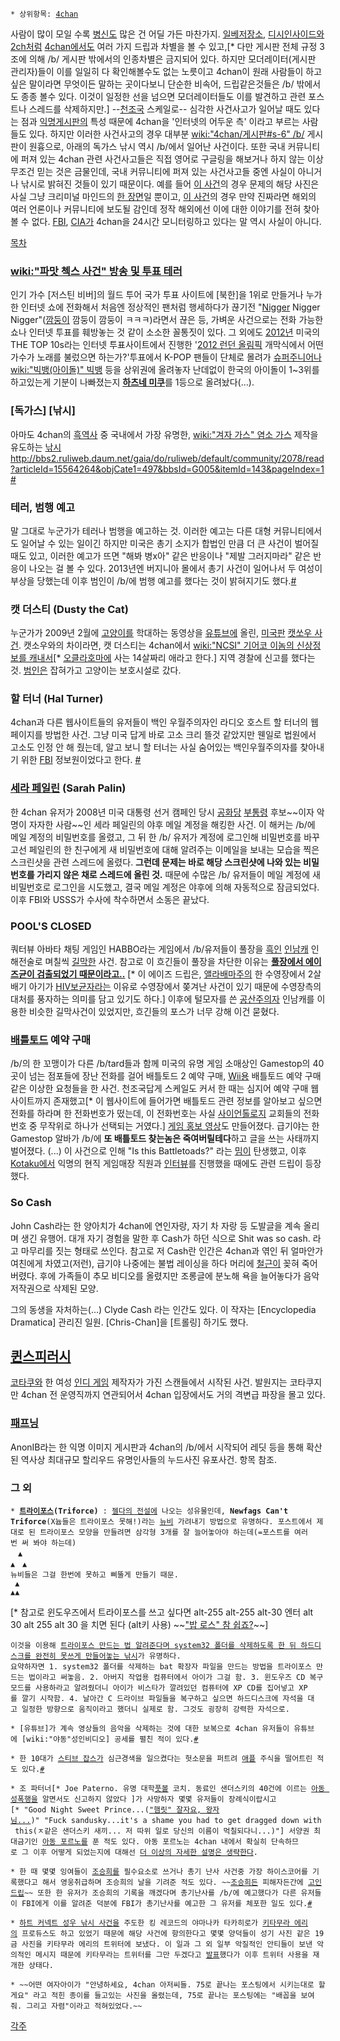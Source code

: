  * 상위항목: [[4chan]]

사람이 많이 모일 수록 [[병신]]도 많은 건 어딜 가든 마찬가지. [[일베저장소]], [[디시인사이드]]와 [[2ch]]처럼 [[4chan]]에서도 여러 가지 드립과 차별을 볼 수 있고,[* 다만 게시판 전체 규정 3조에 의해 /b/ 게시판 밖에서의 인종차별은 금지되어 있다. 하지만 모더레이터(게시판 관리자)들이 이를 일일히 다 확인해볼수도 없는 노릇이고 4chan이 원래 사람들이 하고싶은 말이라면 무엇이든 말하는 곳이다보니 단순한 비속어, 드립같은것들은 /b/ 밖에서도 종종 볼수 있다. 이것이 일정한 선을 넘으면 모더레이터들도 이를 발견하고 관련 포스트나 스레드를 삭제하지만.] --[[천조국]] 스케일로-- 심각한 사건사고가 일어날 때도 있다는 점과 [[익명게시판]]의 특성 때문에 4chan을 '인터넷의 어두운 측' 이라고 부르는 사람들도 있다. 하지만 이러한 사건사고의 경우 대부분 [[wiki:"4chan/게시판#s-6" /b/]] 게시판이 원흉으로, 아래의 독가스 낚시 역시 /b/에서 일어난 사건이다. 또한 국내 커뮤니티에 퍼져 있는 4chan 관련 사건사고들은 직접 영어로 구글링을 해보거나 하지 않는 이상 무조건 믿는 것은 금물인데, 국내 커뮤니티에 퍼져 있는 사건사고들 중엔 사실이 아니거나 낚시로 밝혀진 것들이 있기 때문이다. 예를 들어 [http://bbs2.ruliweb.daum.net/gaia/do/ruliweb/default/community/325/read?articleId=14137095&bbsId=G005&itemId=143&pageIndex=1 이 사건]의 경우 문제의 해당 사진은 사실 그냥 크리미널 마인드의 [http://youtu.be/mfdMfYkRnxQ 한 장면]일 뿐이고, [http://bbs2.ruliweb.daum.net/gaia/do/ruliweb/default/community/325/read?articleId=14215672&bbsId=G005&itemId=143&pageIndex=1 이 사건]의 경우 만약 진짜라면 해외의 여러 언론이나 커뮤니티에 보도될 감인데 정작 해외에선 이에 대한 이야기를 전혀 찾아볼 수 없다. [[FBI]], [[CIA]]가 4chan을 24시간 모니터링하고 있다는 말 역시 사실이 아니다.

[[목차]]

=== [[wiki:"파맛 첵스 사건" 방송 및 투표 테러]] ===
인기 가수 [저스틴 비버]의 월드 투어 국가 투표 사이트에 [북한]을 1위로 만들거나 누가 한 인터넷 쇼에 전화해서 처음엔 정상적인 팬처럼 행세하다가 끊기전 "[[니그로|Nigger]] Nigger Nigger"([[깜둥이]] 깜둥이 깜둥이 ㅋㅋㅋ)라면서 끊은 등, 가벼운 사건으로는 전화 가능한 쇼나 인터넷 투표를 훼방놓는 것 같이 소소한 꼴통짓이 있다. 그 외에도 [[2012년]] 미국의 THE TOP 10s라는 인터넷 투표사이트에서 진행한 '[[2012 런던 올림픽]] 개막식에서 어떤 가수가 노래를 불렀으면 하는가?'투표에서 K-POP 팬들이 단체로 몰려가 [[슈퍼주니어]]나 [[wiki:"빅뱅(아이돌)" 빅뱅]] 등을 상위권에 올려놓자 난데없이 한국의 아이돌이 1~3위를 하고있는게 기분이 나빠졌는지 '''[[하츠네 미쿠]]'''를 1등으로 올려놨다(...).

=== [독가스] [낚시] ===
아마도 4chan의 [[흑역사]] 중 국내에서 가장 유명한, [[wiki:"겨자 가스" 염소 가스]] 제작을 유도하는 [[낚시]][[http://bbs2.ruliweb.daum.net/gaia/do/ruliweb/default/community/2078/read?articleId=15564264&objCate1=497&bbsId=G005&itemId=143&pageIndex=1 #]]

=== 테러, 범행 예고 ===
말 그대로 누군가가 테러나 범행을 예고하는 것. 이러한 예고는 다른 대형 커뮤니티에서도 일어날 수 있는 일이긴 하지만 미국은 총기 소지가 합법인 만큼 더 큰 사건이 벌어질 때도 있고, 이러한 예고가 뜨면 "해봐 병x아" 같은 반응이나 "제발 그러지마라" 같은 반응이 나오는 걸 볼 수 있다. 2013년엔 버지니아 몰에서 총기 사건이 일어나서 두 여성이 부상을 당했는데 이후 범인이 /b/에 범행 예고를 했다는 것이 밝혀지기도 했다.[http://www.wired.com/threatlevel/2013/04/4chan-mall-shooter/ #]

=== 캣 더스티 (Dusty the Cat) ===
누군가가 2009년 2월에 [[고양이]]를 학대하는 동영상을 [[유튜브]]에 올린, [[미국]]판 [[캣쏘우 사건]]. 캣소우와의 차이라면, 캣 더스티는 4chan에서 [[wiki:"NCSI" 기어코 이놈의 신상정보를 캐내서]][* [[오클라호마]]에 사는 14살짜리 애라고 한다.] 지역 경찰에 신고를 했다는 것. [[범인]]은 잡혀가고 고양이는 보호시설로 갔다. 

=== 할 터너 (Hal Turner)  ===
4chan과 다른 웹사이트들의 유저들이 백인 우월주의자인 라디오 호스트 할 터너의 웹페이지를 방법한 사건. 그냥 미국 답게 바로 고소 크리 뜰것 같았지만 웬일로 법원에서 고소도 인정 안 해 줬는데, 알고 보니 할 터너는 사실 숨어있는 백인우월주의자를 찾아내기 위한 [[FBI]] 정보원이었다고 한다. [http://articles.courant.com/2009-08-19/news/hal-turner-court-0819.art_1_mr-turner-gun-ban-fbi #]

=== [[세라 페일린]] (Sarah Palin) ===
한 4chan 유저가 2008년 미국 대통령 선거 캠페인 당시 [[공화당]] [[부통령]] 후보~~이자 악명이 자자한 사람~~인 세라 페일린의 야후 메일 계정을 해킹한 사건. 이 해커는 /b/에 메일 계정의 비밀번호를 올렸고, 그 뒤 한 /b/ 유저가 계정에 로그인해 비밀번호를 바꾸고선 페일린의 한 친구에게 새 비밀번호에 대해 알려주는 이메일을 보내는 모습을 찍은 스크린샷을 관련 스레드에 올렸다. '''그런데 문제는 바로 해당 스크린샷에 나와 있는 비밀번호를 가리지 않은 채로 스레드에 올린 것.''' 때문에 수많은 /b/ 유저들이 메일 계정에 새 비밀번호로 로그인을 시도했고, 결국 메일 계정은 야후에 의해 자동적으로 잠금되었다. 이후 FBI와 USSS가 수사에 착수하면서 소동은 끝났다.

=== POOL'S CLOSED ===
쿼터뷰 아바타 채팅 게임인 HABBO라는 게임에서 /b/유저들이 풀장을 [[흑인]] [[인남캐]] 인해전술로 며칠씩 [[길막]]한 사건. 참고로 이 흐긴들이 풀장을 차단한 이유는 '''[http://www.youtube.com/watch?v=02o5bISvkCI&feature=related 풀장에서 에이즈균이 검출되었기 때문이라고..]''' [* 이 에이즈 드립은, [[앨라배마]]주의 한 수영장에서 2살배기 아기가 [[HIV]]보균자라는 이유로 수영장에서 쫒겨난 사건이 있기 때문에 수영장측의 대처를 풍자하는 의미를 담고 있기도 하다.] 이후에 털모자를 쓴 [[공산주의자]] 인남캐를 이용한 비슷한 길막사건이 있었지만, 흐긴들의 포스가 너무 강해 이건 묻혔다.

=== [[배틀토드]] 예약 구매 ===
/b/의 한 꼬맹이가 다른 /b/tard들과 함께 미국의 유명 게임 소매상인 Gamestop의 40 곳이 넘는 점포들에 장난 전화를 걸어 배틀토드 2 예약 구매, [[Wii]]용 배틀토드 예약 구매 같은 이상한 요청들을 한 사건. 천조국답게 스케일도 커서 한 때는 심지어 예약 구매 웹사이트까지 존재했고[* 이 웹사이트에 들어가면 배틀토드 관련 정보를 알아보고 싶으면 전화를 하라며 한 전화번호가 떴는데, 이 전화번호는 사실 [[사이언톨로지]] 교회들의 전화번호 중 무작위로 하나가 선택되는 거였다.] [http://youtu.be/tnPv9l-5LNQ 게임 홍보 영상]도 만들어졌다. 급기야는 한 Gamestop 알바가 /b/에 '''또 배틀토드 찾는놈은 죽여버릴테다'''하고 글을 쓰는 사태까지 벌어졌다. (...) 이 사건으로 인해 "Is this Battletoads?" 라는 [[밈]]이 탄생했고, 이후 [[Kotaku]]에서 익명의 현직 게임매장 직원과 [http://bbs2.ruliweb.daum.net/gaia/do/ruliweb/default/pc/27/read?articleId=831422&objCate1=&bbsId=G003&searchKey=subjectNcontent&itemGroupId=1&itemId=&sortKey=depth&searchValue=%ED%98%84%EC%A7%81+%EA%B2%8C%EC%9E%84%EB%A7%A4%EC%9E%A5+%EC%A7%81%EC%9B%90+%EC%9D%B8%ED%84%B0%EB%B7%B0&platformId=&pageIndex=1 인터뷰]를 진행했을 때에도 관련 드립이 등장했다.

=== So Cash ===
John Cash라는 한 양아치가 4chan에 연인자랑, 자기 차 자랑 등 도발글을 계속 올리며 생긴 유행어. 대개 자기 경험을 말한 후 Cash가 하던 식으로 Shit was so cash. 라고 마무리를 짓는 형태로 쓰인다. 참고로 저 Cash란 인간은 4chan과 엮인 뒤 얼마안가 여친에게 차였고(저런), 급기야 나중에는 불법 레이싱을 하다 머리에 [[철근]]이 꽂혀 죽어버렸다. 후에 가족들이 추모 비디오를 올렸지만 조롱글에 분노해 욕을 늘어놓다가 음악 저작권으로 삭제된 모양.

그의 동생을 자처하는(...) Clyde Cash 라는 인간도 있다. 이 작자는 [Encyclopedia Dramatica] 관리진 일원. [Chris-Chan]을 [트롤링] 하기도 했다.

== [[퀸스피러시]] ==
[[코타쿠]]와 한 여성 [[인디 게임]] 제작자가 가진 스캔들에서 시작된 사건. 발원지는 코타쿠지만 4chan 전 운영직까지 연관되어서 4chan 입장에서도 거의 격변급 파장을 몰고 있다.

=== [[패프닝]] ===
AnonIB라는 한 익명 이미지 게시판과 4chan의 /b/에서 시작되어 레딧 등을 통해 확산된 역사상 최대규모 할리우드 유명인사들의 누드사진 유포사건. 항목 참조.

=== 그 외 ===
 * '''[[트라이포스]](Triforce)''' : [[젤다의 전설]]에 나오는 성유물인데, '''Newfags Can't Triforce'''(X늅들은 트라이포스 못해!)라는 [[뉴비]] 가려내기 방법으로 유명하다. 포스트에서 제대로 된 트라이포스 모양을 만들려면 삼각형 3개를 잘 늘어놓아야 하는데(=포스트를 여러번 써 봐야 하는데)
 　▲
 ▲　▲
 뉴비들은 그걸 한번에 못하고 삐뚤게 만들기 때문.
  ▲
 ▲▲ 
[* 참고로 윈도우즈에서 트라이포스를 쓰고 싶다면 alt-255 alt-255 alt-30 엔터 alt 30 alt 255 alt 30 을 치면 된다 (alt키 사용) ~~[["밥 로스" 참 쉽죠?]]~~]
 이것을 이용해 [http://www.reece-eu.net/gallery/index.php/funny/b-triforce-harddrive-destroyed 트라이포스 만드는 법 알려준다며 system32 폴더를 삭제하도록 한 뒤 하드디스크를 완전히 못쓰게 만들어놓는 낚시]가 유명하다.
 요약하자면 1. system32 폴더를 삭제하는 bat 확장자 파일을 만드는 방법을 트라이포스 만드는 법이라고 써놓음. 2. 아버지 작업용 컴퓨터에서 아이가 그걸 함. 3. 윈도우즈 CD 복구모드를 사용하라고 알려줬더니 아이가 비스타가 깔려있던 컴퓨터에 XP CD를 집어넣고 XP를 깔기 시작함. 4. 날아간 C 드라이브 파일들을 복구하고 싶으면 하드디스크에 자석을 대고 일정한 방향으로 움직이라고 했더니 실제로 함. 그것도 굉장히 강력한 자석으로.

 * [유튜브]가 계속 영상들의 음악을 삭제하는 것에 대한 보복으로 4chan 유저들이 유튜브에 [wiki:"야동"성인비디오] 공세를 펼친 적이 있다.[http://www.guardian.co.uk/media/2009/may/22/youtube-porn-day #]

 * 한 10대가 [[스티브 잡스]]가 심근경색을 일으켰다는 헛소문을 퍼트려 [[애플]] 주식을 떨어트린 적도 있다.[http://csinvestor.com/steve-jobs-heart-attack-rumor-started-on-4chan-by-a-teen/ #]

 * 조 파터너[* Joe Paterno. 유명 대학[[풋볼]] 코치. 동료인 샌더스키의 40건에 이르는 [[아동 성폭행]]을 알면서도 신고하지 않았다 ]가 사망하자 몇몇 유저들이 장례식이랍시고[* "Good Night Sweet Prince...([["햄릿" 잘자요, 왕자님...]])" "Fuck sandusky...it's a shame you had to get dragged down with this(ㅈ같은 샌더스키 새끼... 저 따위 일로 당신의 이름이 먹칠되다니...)"] 서양권 최대금기인 [[아동 포르노]]를 푼 적도 있다. 아동 포르노는 4chan 내에서 확실히 단속하므로 그 이후 어떻게 되었는지에 대해선 [[더 이상의 자세한 설명은 생략한다]].

 * 한 때 몇몇 잉여들이 [[조승희]]를 필수요소로 쓰거나 총기 난사 사건중 가장 하이스코어를 기록했다고 해서 영웅취급하며 조승희의 날을 기려준 적도 있다. ~~[[조승희]]든 피해자든간에 [[고인드립]]~~ 또한 한 유저가 조승희의 기록을 깨겠다며 총기난사를 /b/에 예고했다가 다른 유저들이 FBI에게 이를 알려준 덕분에 FBI가 총기난사를 예고한 그 유저를 체포한 일도 있다.[http://www.escapistmagazine.com/news/view/107688-4Chan-Helped-FBI-Prevent-A-School-Shooting-No-Really #]

 * [[하트 커넥트 성우 낚시 사건]]을 주도한 킹 레코드의 야마나카 타카히로가 [[키타무라 에리]]의 프로듀스도 하고 있었기 때문에 해당 사건에 항의한다고 몇몇 양덕들이 성기 사진 같은 19금 사진을 키타무라 에리의 트위터에 보냈다. 이 일과 그 외 일부 악질적인 안티들이 보낸 악의적인 메시지 때문에 키타무라는 트위터를 그만 두겠다고 [https://twitter.com/KITAxERI/status/241802078098440192 발표]했다가 이후 트위터 사용을 재개한 상태다.

 * ~~어떤 여자아이가 "안녕하세요, 4chan 아저씨들. 75로 끝나는 포스팅에서 시키는대로 할게요" 라고 적힌 종이를 들고있는 사진을 올렸는데, 75로 끝나는 포스팅에는 "배꼽을 보여줘. 그리고 자렴"이라고 적혀있었다.~~

[[각주]]

